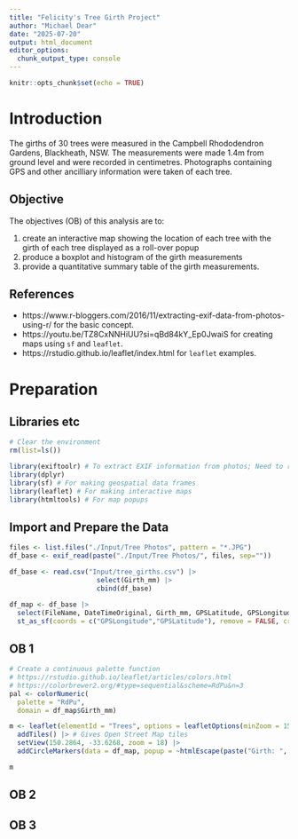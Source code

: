 ```yaml
---
title: "Felicity's Tree Girth Project"
author: "Michael Dear"
date: "2025-07-20"
output: html_document
editor_options: 
  chunk_output_type: console
---
```


```r
knitr::opts_chunk$set(echo = TRUE)
```

# Introduction
The girths of 30 trees were measured in the Campbell Rhododendron Gardens, Blackheath, NSW. The measurements were made 1.4m from ground level and were recorded in centimetres. Photographs containing GPS and other ancilliary information were taken of each tree.

## Objective
The objectives (OB) of this analysis are to:

1. create an interactive map showing the location of each tree with the girth of each tree displayed as a roll-over popup
2. produce a boxplot and histogram of the girth measurements
3. provide a quantitative summary table of the girth measurements.

## References

* https://www.r-bloggers.com/2016/11/extracting-exif-data-from-photos-using-r/ for the basic concept.
* https://youtu.be/TZ8CxNNHiUU?si=qBd84kY_Ep0JwaiS for creating maps using `sf` and `leaflet`.
* https://rstudio.github.io/leaflet/index.html for `leaflet` examples.

# Preparation
## Libraries etc
```r
# Clear the environment
rm(list=ls())

library(exiftoolr) # To extract EXIF information from photos; Need to run 'install_exiftoolr()' from R command line after install.packages('exiftoolr')
library(dplyr)
library(sf) # For making geospatial data frames
library(leaflet) # For making interactive maps
library(htmltools) # For map popups
```


## Import and Prepare the Data
```r
files <- list.files("./Input/Tree Photos", pattern = "*.JPG")
df_base <- exif_read(paste("./Input/Tree Photos/", files, sep="")) 
```

```r
df_base <- read.csv("Input/tree_girths.csv") |> 
                      select(Girth_mm) |>
                      cbind(df_base)
```


```r
df_map <- df_base |> 
  select(FileName, DateTimeOriginal, Girth_mm, GPSLatitude, GPSLongitude) |> 
  st_as_sf(coords = c("GPSLongitude","GPSLatitude"), remove = FALSE, crs = 4326)
```


## OB 1
```r
# Create a continuous palette function
# https://rstudio.github.io/leaflet/articles/colors.html
# https://colorbrewer2.org/#type=sequential&scheme=RdPu&n=3
pal <- colorNumeric(
  palette = "RdPu",
  domain = df_map$Girth_mm)
```

```r

m <- leaflet(elementId = "Trees", options = leafletOptions(minZoom = 15, maxZoom = 20)) |>
  addTiles() |> # Gives Open Street Map tiles
  setView(150.2864, -33.6268, zoom = 18) |>
  addCircleMarkers(data = df_map, popup = ~htmlEscape(paste("Girth: ", Girth_mm, "mm", sep = "")), radius= df_map$Girth_mm/max(df_map$Girth_mm)*5, color = ~pal(Girth_mm))

m
```

## OB 2

## OB 3
